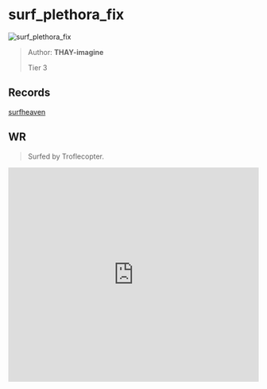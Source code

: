 
# surf_plethora_fix

![surf_plethora_fix](https://raw.githubusercontent.com/Sayt123/SurfMapPics/Maps-and-bonuses/csgo/surf_plethora_fix.jpg)

> Author: **THAY-imagine**
>
> Tier 3

## Records

[surfheaven](https://surfheaven.eu/map/surf_plethora_fix)

## WR

> Surfed by Troflecopter.

<iframe
width="100%"
height="430"
src="https://www.youtube.com/embed/b_e91Ic9Nsg"
frameborder="0"
allow="accelerometer; autoplay; clipboard-write; encrypted-media; gyroscope; picture-in-picture"
allowFullScreen
/>

```md

[Surf Timer] - им ٠ Troflecopter finished in 00:34:00 (WR -00:00:91). Improving by 00:00:91
[Surf Timer] - им ٠ Troflecopter beat the map record! Rank: 1/293


```
                